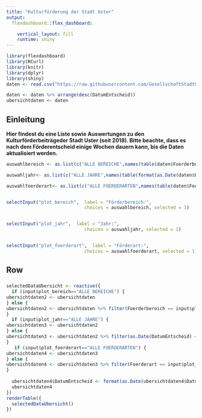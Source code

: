 ```yaml
---
title: "Kulturförderung der Stadt Uster"
output: 
  flexdashboard::flex_dashboard:

    vertical_layout: fill
    runtime: shiny
---
```


```r
library(flexdashboard)
library(RCurl)
library(knitr)
library(dplyr)
library(shiny)
daten <- read.csv("https://raw.githubusercontent.com/GesellschaftStadtUster/kultur_foerderbeitrage/main/daten_kulturfoerderung_uster.csv")

daten <- daten %>% arrange(desc(DatumEntscheid))
ubersichtdaten <- daten

```


Einleitung {.sidebar}
-----------------------------------------------------------------------

<b>Hier findest du eine Liste sowie Auswertungen zu den Kulturförderbeiträgeder Stadt Uster (seit 2018). Bitte beachte, dass es nach dem Förderentscheid einige Wochen dauern kann, bis die Daten aktualisiert werden.</b>

```r

auswahlbereich <- as.list(c("ALLE BEREICHE",names(table(daten$Foerderbereich))))

auswahljahr<- as.list(c("ALLE JAHRE",names(table(format(as.Date(daten$DatumEntscheid), "%Y")))))

auswahlfoerderart<- as.list(c("ALLE FOERDERARTEN",names(table(daten$Foerderart))))


selectInput("plot_bereich",  label = "Förderbereich:", 
                             choices = auswahlbereich, selected = 1)


selectInput("plot_jahr",  label = "Jahr:", 
                             choices = auswahljahr, selected = 1)


selectInput("plot_foerderart",  label = "Förderart:", 
                             choices = auswahlfoerderart, selected = 1)
```


Row 
-----------------------------------------------------------------------

###

```r
selectedDataUbersicht <- reactive({
  if (input$plot_bereich=="ALLE BEREICHE") {
ubersichtdaten2 <- ubersichtdaten
} else {
ubersichtdaten2 <- ubersichtdaten %>% filter(Foerderbereich == input$plot_bereich)
}
  if (input$plot_jahr=="ALLE JAHRE") {
ubersichtdaten3 <- ubersichtdaten2
} else {
ubersichtdaten3 <- ubersichtdaten2 %>% filter(as.Date(DatumEntscheid) <= as.Date(paste0(input$plot_jahr,"-12-31"))) %>% filter(as.Date(DatumEntscheid) >= as.Date(paste0(input$plot_jahr,"-1-1")))
}
   if (input$plot_foerderart=="ALLE FOERDERARTEN") {
ubersichtdaten4 <- ubersichtdaten3
} else {
ubersichtdaten4 <- ubersichtdaten3 %>% filter(Foerderart == input$plot_foerderart)
} 
  
  ubersichtdaten4$DatumEntscheid <- format(as.Date(ubersichtdaten4$DatumEntscheid), "%d.%m.%Y")
  ubersichtdaten4
})
renderTable({
  selectedDataUbersicht()
})
```